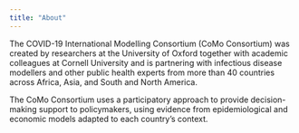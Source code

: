 ```yaml
---
title: "About"
---
```


The COVID-19 International Modelling Consortium (CoMo Consortium) was created by researchers at the University of Oxford together with academic colleagues at Cornell University and is partnering with infectious disease modellers and other public health experts from more than 40 countries across Africa, Asia, and South and North America.

The CoMo Consortium uses a participatory approach to provide decision-making support to policymakers, using evidence from epidemiological and economic models adapted to each country’s context.